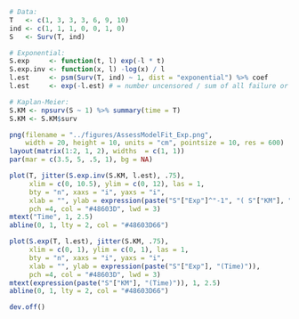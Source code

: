 ```r

# Data:
T   <- c(1, 3, 3, 3, 6, 9, 10)
ind <- c(1, 1, 1, 0, 0, 1, 0)
S   <- Surv(T, ind)

# Exponential:
S.exp     <- function(t, l) exp(-l * t)
S.exp.inv <- function(x, l) -log(x) / l
l.est     <- psm(Surv(T, ind) ~ 1, dist = "exponential") %>% coef
l.est     <- exp(-l.est) # = number uncensored / sum of all failure or censoring times = 4 / 35 

# Kaplan-Meier:
S.KM <- npsurv(S ~ 1) %>% summary(time = T)
S.KM <- S.KM$surv

png(filename = "../figures/AssessModelFit_Exp.png", 
    width = 20, height = 10, units = "cm", pointsize = 10, res = 600)
layout(matrix(1:2, 1, 2), widths  = c(1, 1))
par(mar = c(3.5, 5, .5, 1), bg = NA)

plot(T, jitter(S.exp.inv(S.KM, l.est), .75), 
     xlim = c(0, 10.5), ylim = c(0, 12), las = 1, 
     bty = "n", xaxs = "i", yaxs = "i", 
     xlab = "", ylab = expression(paste("S"["Exp"]^"-1", "( S"["KM"], "(Time) )")), 
     pch =4, col = "#48603D", lwd = 3)
mtext("Time", 1, 2.5)
abline(0, 1, lty = 2, col = "#48603D66")

plot(S.exp(T, l.est), jitter(S.KM, .75), 
     xlim = c(0, 1), ylim = c(0, 1), las = 1, 
     bty = "n", xaxs = "i", yaxs = "i", 
     xlab = "", ylab = expression(paste("S"["Exp"], "(Time)")), 
     pch =4, col = "#48603D", lwd = 3)
mtext(expression(paste("S"["KM"], "(Time)")), 1, 2.5)
abline(0, 1, lty = 2, col = "#48603D66")

dev.off()
```
